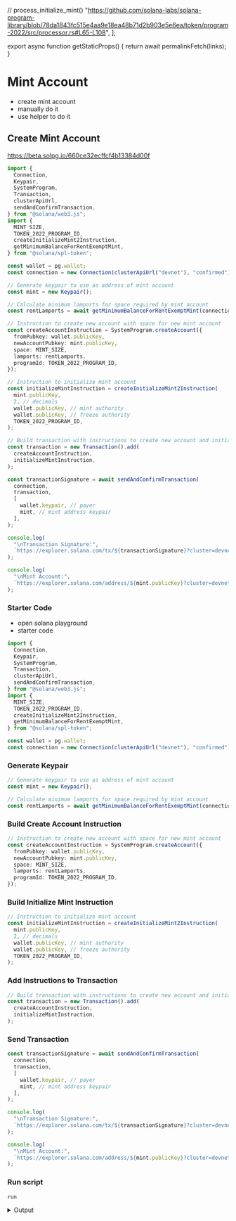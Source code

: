 
  // process_initialize_mint()
  "https://github.com/solana-labs/solana-program-library/blob/78da1843fc515e4aa9e18ea48b71d2b903e5e6ea/token/program-2022/src/processor.rs#L65-L108",
];

export async function getStaticProps() {
  return await permalinkFetch(links);
}

# Mint Account

- create mint account
- manually do it
- use helper to do it

## Create Mint Account

https://beta.solpg.io/660ce32ecffcf4b13384d00f

<Accordions >
<Accordion title="Final Code">

```ts filename="client.ts" copy
import {
  Connection,
  Keypair,
  SystemProgram,
  Transaction,
  clusterApiUrl,
  sendAndConfirmTransaction,
} from "@solana/web3.js";
import {
  MINT_SIZE,
  TOKEN_2022_PROGRAM_ID,
  createInitializeMint2Instruction,
  getMinimumBalanceForRentExemptMint,
} from "@solana/spl-token";

const wallet = pg.wallet;
const connection = new Connection(clusterApiUrl("devnet"), "confirmed");

// Generate keypair to use as address of mint account
const mint = new Keypair();

// Calculate minimum lamports for space required by mint account
const rentLamports = await getMinimumBalanceForRentExemptMint(connection);

// Instruction to create new account with space for new mint account
const createAccountInstruction = SystemProgram.createAccount({
  fromPubkey: wallet.publicKey,
  newAccountPubkey: mint.publicKey,
  space: MINT_SIZE,
  lamports: rentLamports,
  programId: TOKEN_2022_PROGRAM_ID,
});

// Instruction to initialize mint account
const initializeMintInstruction = createInitializeMint2Instruction(
  mint.publicKey,
  2, // decimals
  wallet.publicKey, // mint authority
  wallet.publicKey, // freeze authority
  TOKEN_2022_PROGRAM_ID,
);

// Build transaction with instructions to create new account and initialize mint account
const transaction = new Transaction().add(
  createAccountInstruction,
  initializeMintInstruction,
);

const transactionSignature = await sendAndConfirmTransaction(
  connection,
  transaction,
  [
    wallet.keypair, // payer
    mint, // mint address keypair
  ],
);

console.log(
  "\nTransaction Signature:",
  `https://explorer.solana.com/tx/${transactionSignature}?cluster=devnet`,
);

console.log(
  "\nMint Account:",
  `https://explorer.solana.com/address/${mint.publicKey}?cluster=devnet`,
);
```

</Accordion>
</Accordions>

<Steps>

### Starter Code

- open solana playground
- starter code

```ts filename="client.ts" copy
import {
  Connection,
  Keypair,
  SystemProgram,
  Transaction,
  clusterApiUrl,
  sendAndConfirmTransaction,
} from "@solana/web3.js";
import {
  MINT_SIZE,
  TOKEN_2022_PROGRAM_ID,
  createInitializeMint2Instruction,
  getMinimumBalanceForRentExemptMint,
} from "@solana/spl-token";

const wallet = pg.wallet;
const connection = new Connection(clusterApiUrl("devnet"), "confirmed");
```

### Generate Keypair

```ts filename="client.ts" copy
// Generate keypair to use as address of mint account
const mint = new Keypair();

// Calculate minimum lamports for space required by mint account
const rentLamports = await getMinimumBalanceForRentExemptMint(connection);
```

### Build Create Account Instruction

```ts filename="client.ts" copy
// Instruction to create new account with space for new mint account
const createAccountInstruction = SystemProgram.createAccount({
  fromPubkey: wallet.publicKey,
  newAccountPubkey: mint.publicKey,
  space: MINT_SIZE,
  lamports: rentLamports,
  programId: TOKEN_2022_PROGRAM_ID,
});
```

### Build Initialize Mint Instruction

```ts filename="client.ts" copy
// Instruction to initialize mint account
const initializeMintInstruction = createInitializeMint2Instruction(
  mint.publicKey,
  2, // decimals
  wallet.publicKey, // mint authority
  wallet.publicKey, // freeze authority
  TOKEN_2022_PROGRAM_ID,
);
```

### Add Instructions to Transaction

```ts filename="client.ts" copy
// Build transaction with instructions to create new account and initialize mint account
const transaction = new Transaction().add(
  createAccountInstruction,
  initializeMintInstruction,
);
```

### Send Transaction

```ts filename="client.ts" copy
const transactionSignature = await sendAndConfirmTransaction(
  connection,
  transaction,
  [
    wallet.keypair, // payer
    mint, // mint address keypair
  ],
);
```

```ts filename="client.ts" copy
console.log(
  "\nTransaction Signature:",
  `https://explorer.solana.com/tx/${transactionSignature}?cluster=devnet`,
);

console.log(
  "\nMint Account:",
  `https://explorer.solana.com/address/${mint.publicKey}?cluster=devnet`,
);
```

### Run script

```shell filename="Terminal" copy
run
```

<details>
<summary>Output</summary>

```bash
Running client...
  client.ts:

Transaction Signature: https://explorer.solana.com/tx/2mmqzdqQtnSbJEBH4VEcTiMU36RFF13qWBXcXCm2no5ekGdhNDRV9erD1mdunBpLBEDcJMftaMtxVuFDQzy6rZyV?cluster=devnet

Mint Account: https://explorer.solana.com/address/9t2AZ968hs9u24kVUtaS72X58hbNHRxk3kKbwpChU2BB?cluster=devnet
```

</details>

</Steps>

<Accordions >
<Accordion title="Source Code - Initialize Mint Instruction">

<RemoteCodeblock permalink={links[0]} />

</Accordion>
</Accordions>

